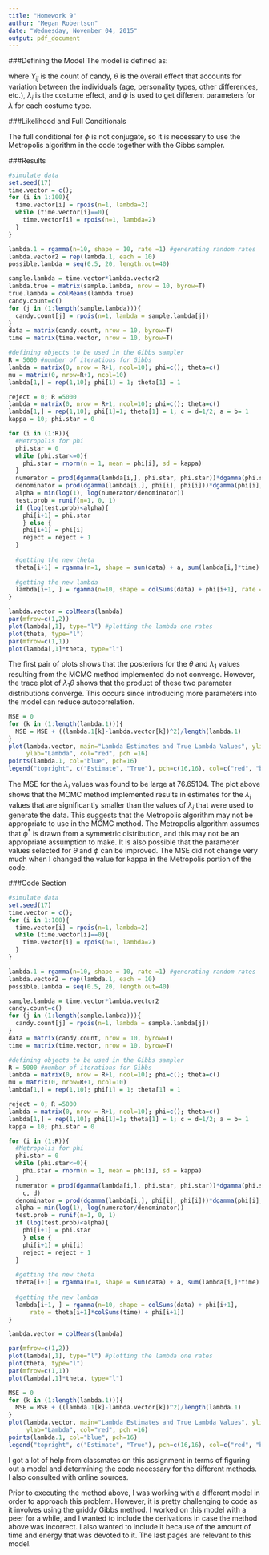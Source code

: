 ```yaml
---
title: "Homework 9"
author: "Megan Robertson"
date: "Wednesday, November 04, 2015"
output: pdf_document
---
```


###Defining the Model
The model is defined as:

\begin{center}
\begin{math}
Y_{ij} \sim Poisson(\lambda_i \theta t_{ij}) \newline
\theta \sim Gamma(a, b) \newline
\lambda_i \sim Gamma(\phi, \phi) \newline
\phi \sim Gamma(c, d)
\end{math}
\end{center}

where $Y_{ij}$ is the count of candy, $\theta$ is the overall effect that accounts for variation between the individuals (age, personality types, other differences, etc.), $\lambda_i$ is the costume effect, and $\phi$ is used to get different parameters for $\lambda$ for each costume type.

###Likelihood and Full Conditionals
\begin{math}
L(Y_{ij} | \lambda_i, \theta, \phi) = \prod_i \prod_j \frac{(\lambda_i \theta t_{ij})^{(y_{ij})}}{y_{ij}} \newline
= \frac{(\lambda_i \theta t_{ij})^{\Sigma_i \Sigma_j y_{ij}}}{\prod_i \prod_j y_{ij}!}
\end{math}

\begin{math}
\pi(\theta) \sim (\theta)^{\Sigma_i \Sigma_j y_{ij}} exp(\Sigma_i \Sigma_j (-\lambda_i \theta t_{ij})) \theta^{a-1} exp(-b \theta) \newline
= \theta^{\Sigma_i \Sigma_j y_{ij} + a - 1}exp(-\theta(\Sigma_i \Sigma_j \lambda_i t_{ij} + b)) \newline
\theta \sim Gamma(\Sigma_i \Sigma_j y_{ij} + a, \Sigma_i \Sigma_j \lambda_i t_{ij} + b)
\end{math}

\begin{math}
\pi(\lambda_i) \sim \lambda_i^{\Sigma_j y_{ij}}exp(\Sigma_j \lambda_i \theta t_{ij}) \lambda_i^{\phi - 1}exp(-b \phi) \newline
= (\lambda_i)^{\Sigma_j y_{ij} + \phi - 1} exp(-\lambda_i(\Sigma_j \theta t_{ij} + \phi)) \newline
\pi(\lambda_i) \sim Gamma(\Sigma_j y_{ij} + \phi, \Sigma_j \theta t_{ij} + \phi)
\end{math}

\begin{math}
\pi(\phi) \sim \lambda_i^{\phi - 1} exp(-b \phi)\phi^{c-1}exp(-d\phi) \newline
= \lambda_i^{\phi - 1} exp(-\phi(b+d))\phi^{c-1}
\end{math}

The full conditional for $\phi$ is not conjugate, so it is necessary to use the Metropolis algorithm in the code together with the Gibbs sampler. 

###Results
```r
#simulate data
set.seed(17)
time.vector = c();
for (i in 1:100){
  time.vector[i] = rpois(n=1, lambda=2)
  while (time.vector[i]==0){
    time.vector[i] = rpois(n=1, lambda=2)
  }
}

lambda.1 = rgamma(n=10, shape = 10, rate =1) #generating random rates
lambda.vector2 = rep(lambda.1, each = 10)
possible.lambda = seq(0.5, 20, length.out=40)

sample.lambda = time.vector*lambda.vector2
lambda.true = matrix(sample.lambda, nrow = 10, byrow=T)
true.lambda = colMeans(lambda.true)
candy.count=c()
for (j in (1:length(sample.lambda))){
  candy.count[j] = rpois(n=1, lambda = sample.lambda[j])
}
data = matrix(candy.count, nrow = 10, byrow=T)
time = matrix(time.vector, nrow = 10, byrow=T)

#defining objects to be used in the Gibbs sampler
R = 5000 #number of iterations for Gibbs
lambda = matrix(0, nrow = R+1, ncol=10); phi=c(); theta=c()
mu = matrix(0, nrow=R+1, ncol=10)
lambda[1,] = rep(1,10); phi[1] = 1; theta[1] = 1

reject = 0; R =5000
lambda = matrix(0, nrow = R+1, ncol=10); phi=c(); theta=c()
lambda[1,] = rep(1,10); phi[1]=1; theta[1] = 1; c = d=1/2; a = b= 1
kappa = 10; phi.star = 0

for (i in (1:R)){
  #Metropolis for phi
  phi.star = 0
  while (phi.star<=0){
    phi.star = rnorm(n = 1, mean = phi[i], sd = kappa)
  }
  numerator = prod(dgamma(lambda[i,], phi.star, phi.star))*dgamma(phi.star, c, d)
  denominator = prod(dgamma(lambda[i,], phi[i], phi[i]))*dgamma(phi[i], c, d)
  alpha = min(log(1), log(numerator/denominator))
  test.prob = runif(n=1, 0, 1)
  if (log(test.prob)<alpha){
    phi[i+1] = phi.star
    } else {
    phi[i+1] = phi[i]
    reject = reject + 1
  }
  
  #getting the new theta
  theta[i+1] = rgamma(n=1, shape = sum(data) + a, sum(lambda[i,]*time) + b)
  
  #getting the new lambda
  lambda[i+1, ] = rgamma(n=10, shape = colSums(data) + phi[i+1], rate = theta[i+1]*colSums(time) + phi[i+1])
}

lambda.vector = colMeans(lambda)
par(mfrow=c(1,2))
plot(lambda[,1], type="l") #plotting the lambda one rates
plot(theta, type="l")
par(mfrow=c(1,1))
plot(lambda[,1]*theta, type="l")
```

The first pair of plots shows that the posteriors for the $\theta$ and $\lambda_1$ values resulting from the MCMC method implemented do not converge. However, the trace plot of $\lambda_1 \theta$ shows that the product of these two parameter distributions converge. This occurs since introducing more parameters into the model can reduce autocorrelation.

```r
MSE = 0
for (k in (1:length(lambda.1))){
  MSE = MSE + ((lambda.1[k]-lambda.vector[k])^2)/length(lambda.1)
}
plot(lambda.vector, main="Lambda Estimates and True Lambda Values", ylim=c(0, 17), 
     ylab="Lambda", col="red", pch =16)
points(lambda.1, col="blue", pch=16)
legend("topright", c("Estimate", "True"), pch=c(16,16), col=c("red", "blue"))
```

The MSE for the $\lambda_i$ values was found to be large at 76.65104. The plot above shows that the MCMC method implemented results in estimates for the $\lambda_i$ values that are significantly smaller than the values of $\lambda_i$ that were used to generate the data. This suggests that the Metropolis algorithm may not be appropriate to use in the MCMC method. The Metropolis algorithm assumes that $\phi^*$ is drawn from a symmetric distribution, and this may not be an appropriate assumption to make. It is also possible that the parameter values selected for $\theta$ and $\phi$ can be improved. The MSE did not change very much when I changed the value for kappa in the Metropolis portion of the code.

###Code Section
```r
#simulate data
set.seed(17)
time.vector = c();
for (i in 1:100){
  time.vector[i] = rpois(n=1, lambda=2)
  while (time.vector[i]==0){
    time.vector[i] = rpois(n=1, lambda=2)
  }
}

lambda.1 = rgamma(n=10, shape = 10, rate =1) #generating random rates
lambda.vector2 = rep(lambda.1, each = 10)
possible.lambda = seq(0.5, 20, length.out=40)

sample.lambda = time.vector*lambda.vector2
candy.count=c()
for (j in (1:length(sample.lambda))){
  candy.count[j] = rpois(n=1, lambda = sample.lambda[j])
}
data = matrix(candy.count, nrow = 10, byrow=T)
time = matrix(time.vector, nrow = 10, byrow=T)

#defining objects to be used in the Gibbs sampler
R = 5000 #number of iterations for Gibbs
lambda = matrix(0, nrow = R+1, ncol=10); phi=c(); theta=c()
mu = matrix(0, nrow=R+1, ncol=10)
lambda[1,] = rep(1,10); phi[1] = 1; theta[1] = 1

reject = 0; R =5000
lambda = matrix(0, nrow = R+1, ncol=10); phi=c(); theta=c()
lambda[1,] = rep(1,10); phi[1]=1; theta[1] = 1; c = d=1/2; a = b= 1
kappa = 10; phi.star = 0

for (i in (1:R)){
  #Metropolis for phi
  phi.star = 0
  while (phi.star<=0){
    phi.star = rnorm(n = 1, mean = phi[i], sd = kappa)
  }
  numerator = prod(dgamma(lambda[i,], phi.star, phi.star))*dgamma(phi.star, 
    c, d)
  denominator = prod(dgamma(lambda[i,], phi[i], phi[i]))*dgamma(phi[i], c, d)
  alpha = min(log(1), log(numerator/denominator))
  test.prob = runif(n=1, 0, 1)
  if (log(test.prob)<alpha){
    phi[i+1] = phi.star
    } else {
    phi[i+1] = phi[i]
    reject = reject + 1
  }
  
  #getting the new theta
  theta[i+1] = rgamma(n=1, shape = sum(data) + a, sum(lambda[i,]*time) + b)
  
  #getting the new lambda
  lambda[i+1, ] = rgamma(n=10, shape = colSums(data) + phi[i+1], 
      rate = theta[i+1]*colSums(time) + phi[i+1])
}

lambda.vector = colMeans(lambda)

par(mfrow=c(1,2))
plot(lambda[,1], type="l") #plotting the lambda one rates
plot(theta, type="l")
par(mfrow=c(1,1))
plot(lambda[,1]*theta, type="l")

MSE = 0
for (k in (1:length(lambda.1))){
  MSE = MSE + ((lambda.1[k]-lambda.vector[k])^2)/length(lambda.1)
}
plot(lambda.vector, main="Lambda Estimates and True Lambda Values", ylim=c(0, 17), 
     ylab="Lambda", col="red", pch =16)
points(lambda.1, col="blue", pch=16)
legend("topright", c("Estimate", "True"), pch=c(16,16), col=c("red", "blue"))
```
I got a lot of help from classmates on this assignment in terms of figuring out a model and determining the code necessary for the different methods. I also consulted with online sources.


Prior to executing the method above, I was working with a different model in order to approach this problem. However, it is pretty challenging to code as it involves using the griddy Gibbs method. I worked on this model with a peer for a while, and I wanted to include the derivations in case the method above was incorrect. I also wanted to include it because of the amount of time and energy that was devoted to it. The last pages are relevant to this model.